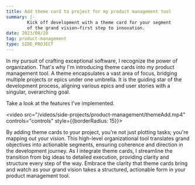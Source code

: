 ```yaml
---
title: Add theme card to project for my product management tool
summary: |-
        Kick off development with a theme card for your segment
        of the grand vision—first step to innovation.
date: 2023/08/28
tag: product-management
type: SIDE_PROJECT
---
```


In my pursuit of crafting exceptional software,
I recognize the power of organization. That's why
I'm introducing theme cards into my product management tool.
A theme encapsulates a vast area of focus, bridging multiple
projects or epics under one umbrella. It is the guiding star
of the development process, aligning various epics and user
stories with a singular, overarching goal.

Take a look at the features I've implemented.

<video src="/videos/side-projects/product-management/themeAdd.mp4"
       controls="controls" style={{borderRadius: 15}}>
</video>


By adding theme cards to your project, you're not just
plotting tasks; you're mapping out your vision.
This high-level organizational tool translates grand
objectives into actionable segments, ensuring coherence
and direction in the development journey. As I integrate
theme cards, I streamline the transition from big ideas
to detailed execution, providing clarity and structure
every step of the way. Embrace the clarity that theme
cards bring and watch as your grand vision takes
a structured, actionable form in your product management tool.


